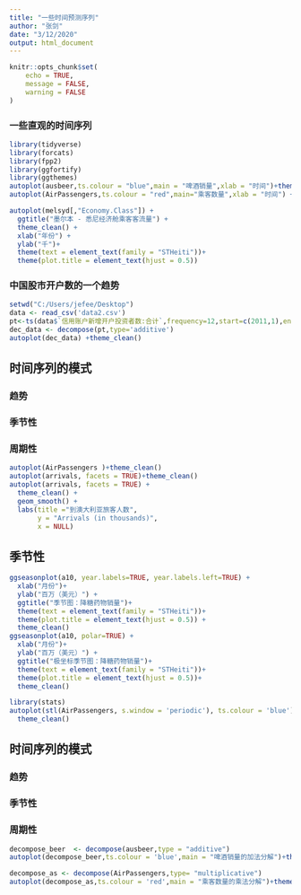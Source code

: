 ```yaml
---
title: "一些时间预测序列"
author: "张剑"
date: "3/12/2020"
output: html_document
---
```

<style>
  p{
    font-size:18px;
    line-height:1.5em;
    text-indent:35px;
  }
  	#header {
	    text-align: center;
	}
</style>
```r
knitr::opts_chunk$set(
	echo = TRUE,
	message = FALSE,
	warning = FALSE
)
```

### 一些直观的时间序列

```r
library(tidyverse)
library(forcats)
library(fpp2)
library(ggfortify)
library(ggthemes)
autoplot(ausbeer,ts.colour = "blue",main = "啤酒销量",xlab = "时间")+theme_clean()
autoplot(AirPassengers,ts.colour = "red",main="乘客数量",xlab = "时间") +theme_clean()
```




```r
autoplot(melsyd[,"Economy.Class"]) +
  ggtitle("墨尔本 - 悉尼经济舱乘客客流量") +
  theme_clean() +
  xlab("年份") +
  ylab("千")+
  theme(text = element_text(family = "STHeiti"))+
  theme(plot.title = element_text(hjust = 0.5))
```

### 中国股市开户数的一个趋势
```r
setwd("C:/Users/jefee/Desktop")
data <- read_csv('data2.csv')
pt<-ts(data$`信用账户新增开户投资者数:合计`,frequency=12,start=c(2011,1),end = c(2020,2))
dec_data <- decompose(pt,type='additive')
autoplot(dec_data) +theme_clean()

```




## 时间序列的模式
### 趋势
### 季节性
### 周期性
```r
autoplot(AirPassengers )+theme_clean()
autoplot(arrivals, facets = TRUE)+theme_clean()
autoplot(arrivals, facets = TRUE) +
  theme_clean() +
  geom_smooth() +
  labs(title ="到澳大利亚旅客人数",
       y = "Arrivals (in thousands)",
       x = NULL)
```
## 季节性
```r
ggseasonplot(a10, year.labels=TRUE, year.labels.left=TRUE) +
  xlab("月份")+
  ylab("百万（美元）") +
  ggtitle("季节图：降糖药物销量")+
  theme(text = element_text(family = "STHeiti"))+
  theme(plot.title = element_text(hjust = 0.5)) +
  theme_clean()
ggseasonplot(a10, polar=TRUE) +
  xlab("月份")+
  ylab("百万（美元）") +
  ggtitle("极坐标季节图：降糖药物销量")+
  theme(text = element_text(family = "STHeiti"))+
  theme(plot.title = element_text(hjust = 0.5))+
  theme_clean()
```

```r
library(stats)
autoplot(stl(AirPassengers, s.window = 'periodic'), ts.colour = 'blue')+
  theme_clean()
```

## 时间序列的模式
### 趋势
### 季节性
### 周期性
```r
decompose_beer  <- decompose(ausbeer,type = "additive")
autoplot(decompose_beer,ts.colour = 'blue',main = "啤酒销量的加法分解")+theme_clean()

decompose_as <- decompose(AirPassengers,type= "multiplicative")
autoplot(decompose_as,ts.colour = 'red',main = "乘客数量的乘法分解")+theme_clean()

```





